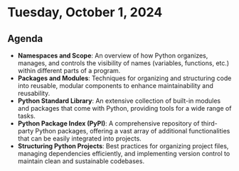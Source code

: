 # Tuesday, October 1, 2024

## Agenda

- **Namespaces and Scope**: An overview of how Python organizes, manages, and controls the visibility of names (variables, functions, etc.) within different parts of a program.
- **Packages and Modules**: Techniques for organizing and structuring code into reusable, modular components to enhance maintainability and reusability.
- **Python Standard Library**: An extensive collection of built-in modules and packages that come with Python, providing tools for a wide range of tasks.
- **Python Package Index (PyPI)**: A comprehensive repository of third-party Python packages, offering a vast array of additional functionalities that can be easily integrated into projects.
- **Structuring Python Projects**: Best practices for organizing project files, managing dependencies efficiently, and implementing version control to maintain clean and sustainable codebases.
